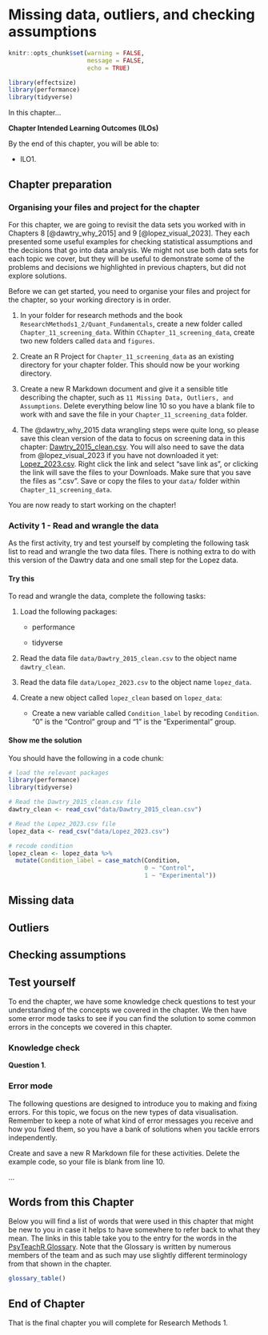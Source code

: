 # Missing data, outliers, and checking assumptions

```r
knitr::opts_chunk$set(warning = FALSE, 
                      message = FALSE, 
                      echo = TRUE)

```

```r
library(effectsize)
library(performance)
library(tidyverse)
```

In this chapter...

**Chapter Intended Learning Outcomes (ILOs)**

By the end of this chapter, you will be able to: 

- ILO1. 

## Chapter preparation

### Organising your files and project for the chapter

For this chapter, we are going to revisit the data sets you worked with in Chapters 8 [@dawtry_why_2015] and 9 [@lopez_visual_2023]. They each presented some useful examples for checking statistical assumptions and the decisions that go into data analysis. We might not use both data sets for each topic we cover, but they will be useful to demonstrate some of the problems and decisions we highlighted in previous chapters, but did not explore solutions.

Before we can get started, you need to organise your files and project for the chapter, so your working directory is in order.

1. In your folder for research methods and the book `ResearchMethods1_2/Quant_Fundamentals`, create a new folder called `Chapter_11_screening_data`. Within `CChapter_11_screening_data`, create two new folders called `data` and `figures`.

2. Create an R Project for `Chapter_11_screening_data` as an existing directory for your chapter folder. This should now be your working directory.

3. Create a new R Markdown document and give it a sensible title describing the chapter, such as `11 Missing Data, Outliers, and Assumptions`. Delete everything below line 10 so you have a blank file to work with and save the file in your `Chapter_11_screening_data` folder. 

4. The @dawtry_why_2015 data wrangling steps were quite long, so please save this clean version of the data to focus on screening data in this chapter: [Dawtry_2015_clean.csv](data/Dawtry_2015_clean.csv). You will also need to save the data from @lopez_visual_2023 if you have not downloaded it yet: [Lopez_2023.csv](data/Lopez_2023.csv). Right click the link and select "save link as", or clicking the link will save the files to your Downloads. Make sure that you save the files as ".csv". Save or copy the files to your `data/` folder within `Chapter_11_screening_data`.

You are now ready to start working on the chapter! 

### Activity 1 - Read and wrangle the data

As the first activity, try and test yourself by completing the following task list to read and wrangle the two data files. There is nothing extra to do with this version of the Dawtry data and one small step for the Lopez data. 

::: {.callout-tip}
#### Try this

To read and wrangle the data, complete the following tasks: 

1. Load the following packages:

    - <pkg>performance</pkg>
    
    - <pkg>tidyverse</pkg>

2. Read the data file `data/Dawtry_2015_clean.csv` to the object name `dawtry_clean`.

2. Read the data file `data/Lopez_2023.csv` to the object name `lopez_data`.

3. Create a new object called `lopez_clean` based on `lopez_data`:

    - Create a new variable called `Condition_label` by recoding `Condition`. "0" is the "Control" group and "1" is the "Experimental" group. 

:::

::: {.callout-caution collapse="true"}
#### Show me the solution
You should have the following in a code chunk: 

```r
# load the relevant packages
library(performance)
library(tidyverse)

# Read the Dawtry_2015_clean.csv file 
dawtry_clean <- read_csv("data/Dawtry_2015_clean.csv")

# Read the Lopez_2023.csv file 
lopez_data <- read_csv("data/Lopez_2023.csv")

# recode condition
lopez_clean <- lopez_data %>% 
  mutate(Condition_label = case_match(Condition,
                                      0 ~ "Control",
                                      1 ~ "Experimental"))
```

:::

## Missing data

## Outliers

## Checking assumptions

## Test yourself

To end the chapter, we have some knowledge check questions to test your understanding of the concepts we covered in the chapter. We then have some error mode tasks to see if you can find the solution to some common errors in the concepts we covered in this chapter. 

### Knowledge check

**Question 1**.

### Error mode

The following questions are designed to introduce you to making and fixing errors. For this topic, we focus on the new types of data visualisation. Remember to keep a note of what kind of error messages you receive and how you fixed them, so you have a bank of solutions when you tackle errors independently. 

Create and save a new R Markdown file for these activities. Delete the example code, so your file is blank from line 10.

...

## Words from this Chapter

Below you will find a list of words that were used in this chapter that might be new to you in case it helps to have somewhere to refer back to what they mean. The links in this table take you to the entry for the words in the [PsyTeachR Glossary](https://psyteachr.github.io/glossary/){target="_blank"}. Note that the Glossary is written by numerous members of the team and as such may use slightly different terminology from that shown in the chapter.

```r
glossary_table()
```

## End of Chapter

That is the final chapter you will complete for Research Methods 1. 

